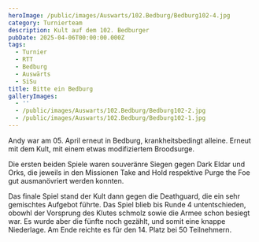 ```yaml
---
heroImage: /public/images/Auswarts/102.Bedburg/Bedburg102-4.jpg
category: Turnierteam
description: Kult auf dem 102. Bedburger
pubDate: 2025-04-06T00:00:00.000Z
tags:
  - Turnier
  - RTT
  - Bedburg
  - Auswärts
  - SiSu
title: Bitte ein Bedburg
galleryImages:
  - ''
  - /public/images/Auswarts/102.Bedburg/Bedburg102-2.jpg
  - /public/images/Auswarts/102.Bedburg/Bedburg102-1.jpg
---
```


Andy war am 05. April erneut in Bedburg, krankheitsbedingt alleine. Erneut mit dem Kult, mit einem etwas modifiziertem Broodsurge. 

Die ersten beiden Spiele waren souveränre Siegen gegen Dark Eldar und Orks, die jeweils in den Missionen Take and Hold respektive Purge the Foe gut ausmanövriert werden konnten.

Das finale Spiel stand der Kult dann gegen die Deathguard, die ein sehr gemischtes Aufgebot führte. Das Spiel blieb bis Runde 4 untentschieden, obowhl der Vorsprung des Klutes schmolz sowie die Armee schon besiegt war. Es wurde aber die fünfte noch gezählt, und somit eine knappe Niederlage. Am Ende reichte es für den 14. Platz bei 50 Teilnehmern.  
